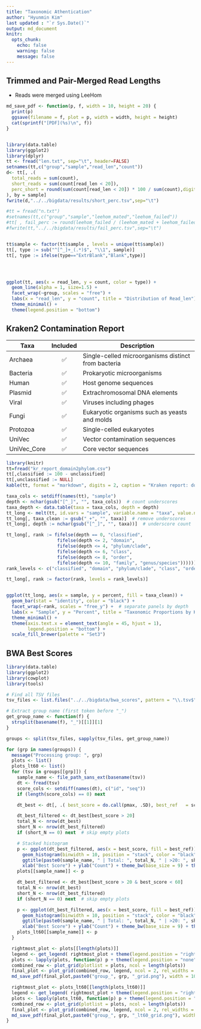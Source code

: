 ```yaml
---
title: "Taxonomic Athentication" 
author: "Hyunmin Kim"
last updated : "`r Sys.Date()`"
output: md_document
knitr:
  opts_chunk:
    echo: false
    warning: false
    message: false
---
```


## Trimmed and Pair-Merged Read Lengths 
- Reads were merged using LeeHom

```r

md_save_pdf <- function(p, f, width = 10, height = 20) {
  print(p)
  ggsave(filename = f, plot = p, width = width, height = height)
  cat(sprintf("[PDF](%s)\n", f))
}   


library(data.table)
library(ggplot2)
library(dplyr)
tt <- fread("len.txt", sep="\t", header=FALSE)
setnames(tt,c("group","sample","read_len","count"))
d<- tt[, .(
  total_reads = sum(count),
  short_reads = sum(count[read_len < 20]),
  perc_short = round(sum(count[read_len < 20]) * 100 / sum(count),digits=4)
), by = sample]
fwrite(d,"../../bigdata/results/short_perc.tsv",sep="\t") 

#tt = fread("n.txt")
#setnames(tt,c("group","sample","leehom_mated","leehom_failed"))
#tt[ , fail_perc := round(leehom_failed / (leehom_mated + leehom_failed) * 100,digits=4 )];
#fwrite(tt,"../../bigdata/results/fail_perc.tsv",sep="\t") 


tt$sample <- factor(tt$sample , levels = unique(tt$sample))
tt[, type := sub("^[^_]+_(.*)$", "\\1", sample)]
tt[, type := ifelse(type=="ExtrBlank","Blank",type)]




ggplot(tt, aes(x = read_len, y = count, color = type)) +
  geom_line(alpha = 1, size=1.5) +
  facet_wrap(~group, scales = "free") +   
  labs(x = "read_len", y = "count", title = "Distribution of Read_len") +
  theme_minimal() +
  theme(legend.position = "bottom")


```


## Kraken2 Contamination Report 

| Taxa           | Included | Description                                      |
|----------------|:--------:|-------------------------------------------------|
| Archaea        | ✅       | Single-celled microorganisms distinct from bacteria |
| Bacteria       | ✅       | Prokaryotic microorganisms                       |
| Human          | ✅       | Host genome sequences                            |
| Plasmid        | ✅       | Extrachromosomal DNA elements                    |
| Viral          | ✅       | Viruses including phages                         |
| Fungi          | ✅       | Eukaryotic organisms such as yeasts and molds   |
| Protozoa       | ✅       | Single-celled eukaryotes                         |
| UniVec         | ✅       | Vector contamination sequences                    |
| UniVec_Core    | ✅       | Core vector sequences                             |

```r
library(knitr)
tt=fread("kr_report_domain2phylom.csv")
tt[,classified := 100 - unclassified]
tt[,unclassified := NULL]
kable(tt, format = "markdown", digits = 2, caption = "Kraken report: domain proportions by sample")

taxa_cols <- setdiff(names(tt), "sample")
depth <- nchar(gsub("[^_]", "", taxa_cols))  # count underscores
taxa_depth <- data.table(taxa = taxa_cols, depth = depth)
tt_long <- melt(tt, id.vars = "sample", variable.name = "taxa", value.name = "percent")
tt_long[, taxa_clean := gsub("_+", "", taxa)]  # remove underscores
tt_long[, depth := nchar(gsub("[^_]", "", taxa))]  # underscore count

tt_long[, rank := fifelse(depth == 0, "classified",
                   fifelse(depth <= 2, "domain",
                   fifelse(depth <= 4, "phylum/clade",
                   fifelse(depth <= 6, "class",
                   fifelse(depth <= 8, "order",
                   fifelse(depth <= 10, "family", "genus/species"))))))]
rank_levels <- c("classified", "domain", "phylum/clade", "class", "order", "family", "genus/species")

tt_long[, rank := factor(rank, levels = rank_levels)]


ggplot(tt_long, aes(x = sample, y = percent, fill = taxa_clean)) +
  geom_bar(stat = "identity", color = "black") +
  facet_wrap(~rank, scales = "free_y") +  # separate panels by depth
  labs(x = "Sample", y = "Percent", title = "Taxonomic Proportions by Kraken Report") +
  theme_minimal() +
  theme(axis.text.x = element_text(angle = 45, hjust = 1),
        legend.position = "bottom") +
  scale_fill_brewer(palette = "Set3")

```

## BWA Best Scores 
	
```r
library(data.table)
library(ggplot2)
library(cowplot)
library(tools)

# Find all TSV files
tsv_files <- list.files("../../bigdata/bwa_scores", pattern = "\\.tsv$", full.names = TRUE, recursive = TRUE)

# Extract group name (first token before "_")
get_group_name <- function(f) {
  strsplit(basename(f), "_")[[1]][1]
}

groups <- split(tsv_files, sapply(tsv_files, get_group_name))

for (grp in names(groups)) {
  message("Processing group: ", grp)
  plots <- list()
  plots_lt60 <- list()
  for (tsv in groups[[grp]]) {
    sample_name <- file_path_sans_ext(basename(tsv))
    dt <- fread(tsv)
    score_cols <- setdiff(names(dt), c("id", "seq"))
    if (length(score_cols) == 0) next

    dt_best <- dt[, .( best_score = do.call(pmax, .SD), best_ref   = score_cols[max.col(.SD, ties.method = "first")]), .SDcols = score_cols]

    dt_best_filtered <- dt_best[best_score > 20]
    total_N <- nrow(dt_best)
    short_N <- nrow(dt_best_filtered)
    if (short_N == 0) next  # skip empty plots

    # Stacked histogram
    p <- ggplot(dt_best_filtered, aes(x = best_score, fill = best_ref)) +
      geom_histogram(binwidth = 10, position = "stack", color = "black") +
      ggtitle(paste0(sample_name, " | Total: ", total_N, " | >20: ", short_N)) +
      xlab("Best Score") + ylab("Count") + theme_bw(base_size = 9) + theme(legend.position = "none")
    plots[[sample_name]] <- p

    dt_best_filtered <- dt_best[best_score > 20 & best_score < 60]
    total_N <- nrow(dt_best)
    short_N <- nrow(dt_best_filtered)
    if (short_N == 0) next  # skip empty plots

    p <- ggplot(dt_best_filtered, aes(x = best_score, fill = best_ref)) +
      geom_histogram(binwidth = 10, position = "stack", color = "black") +
      ggtitle(paste0(sample_name, " | Total: ", total_N, " | >20: ", short_N)) +
      xlab("Best Score") + ylab("Count") + theme_bw(base_size = 9) + theme(legend.position = "none")
    plots_lt60[[sample_name]] <- p
  }

  rightmost_plot <- plots[[length(plots)]]
  legend <- get_legend( rightmost_plot + theme(legend.position = "right", legend.title = element_text(size=9)))
  plots <- lapply(plots, function(p) p + theme(legend.position = "none"))
  combined_row <- plot_grid(plotlist = plots, ncol = length(plots))
  final_plot <- plot_grid(combined_row, legend, ncol = 2, rel_widths = c(1, 0.15))
  md_save_pdf(final_plot,paste0("group_", grp, "_grid.png"), width = 10* length(plots)+2, height = 5);

  rightmost_plot <- plots_lt60[[length(plots_lt60)]]
  legend <- get_legend( rightmost_plot + theme(legend.position = "right", legend.title = element_text(size=9)))
  plots <- lapply(plots_lt60, function(p) p + theme(legend.position = "none"))
  combined_row <- plot_grid(plotlist = plots, ncol = length(plots))
  final_plot <- plot_grid(combined_row, legend, ncol = 2, rel_widths = c(1, 0.15))
  md_save_pdf(final_plot,paste0("group_", grp, "_lt60_grid.png"), width = 10* length(plots)+2, height = 5);
}
```
